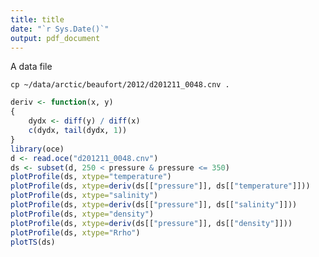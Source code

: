 ```yaml
---
title: title
date: "`r Sys.Date()`"
output: pdf_document
---
```

A data file
```
cp ~/data/arctic/beaufort/2012/d201211_0048.cnv .
```
```r
deriv <- function(x, y)
{
    dydx <- diff(y) / diff(x)
    c(dydx, tail(dydx, 1))
}
library(oce)
d <- read.oce("d201211_0048.cnv")
ds <- subset(d, 250 < pressure & pressure <= 350)
plotProfile(ds, xtype="temperature")
plotProfile(ds, xtype=deriv(ds[["pressure"]], ds[["temperature"]]))
plotProfile(ds, xtype="salinity")
plotProfile(ds, xtype=deriv(ds[["pressure"]], ds[["salinity"]]))
plotProfile(ds, xtype="density")
plotProfile(ds, xtype=deriv(ds[["pressure"]], ds[["density"]]))
plotProfile(ds, xtype="Rrho")
plotTS(ds)
```
